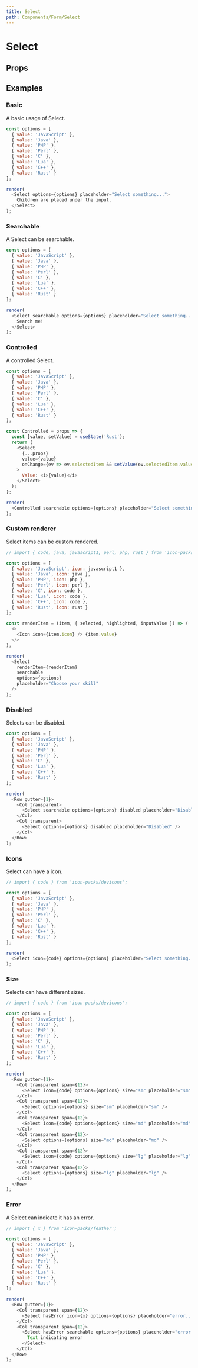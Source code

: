 ```yaml
---
title: Select
path: Components/Form/Select
---
```



# Select

<Description of="Select" />

## Props

<Props of="Select" />

## Examples

### Basic

A basic usage of Select.

```js live withRender
const options = [
  { value: 'JavaScript' },
  { value: 'Java' },
  { value: 'PHP' },
  { value: 'Perl' },
  { value: 'C' },
  { value: 'Lua' },
  { value: 'C++' },
  { value: 'Rust' }
];

render(
  <Select options={options} placeholder="Select something...">
    Children are placed under the input.
  </Select>
);
```

### Searchable

A Select can be searchable.

```js live withRender
const options = [
  { value: 'JavaScript' },
  { value: 'Java' },
  { value: 'PHP' },
  { value: 'Perl' },
  { value: 'C' },
  { value: 'Lua' },
  { value: 'C++' },
  { value: 'Rust' }
];

render(
  <Select searchable options={options} placeholder="Select something...">
    Search me!
  </Select>
);
```

### Controlled

A controlled Select.

```js live withRender
const options = [
  { value: 'JavaScript' },
  { value: 'Java' },
  { value: 'PHP' },
  { value: 'Perl' },
  { value: 'C' },
  { value: 'Lua' },
  { value: 'C++' },
  { value: 'Rust' }
];

const Controlled = props => {
  const [value, setValue] = useState('Rust');
  return (
    <Select
      {...props}
      value={value}
      onChange={ev => ev.selectedItem && setValue(ev.selectedItem.value)}
    >
      Value: <i>{value}</i>
    </Select>
  );
};

render(
  <Controlled searchable options={options} placeholder="Select something..." />
);
```

### Custom renderer

Select items can be custom rendered.

```js live withRender
// import { code, java, javascript1, perl, php, rust } from 'icon-packs/devicons';

const options = [
  { value: 'JavaScript', icon: javascript1 },
  { value: 'Java', icon: java },
  { value: 'PHP', icon: php },
  { value: 'Perl', icon: perl },
  { value: 'C', icon: code },
  { value: 'Lua', icon: code },
  { value: 'C++', icon: code },
  { value: 'Rust', icon: rust }
];

const renderItem = (item, { selected, highlighted, inputValue }) => (
  <>
    <Icon icon={item.icon} /> {item.value}
  </>
);

render(
  <Select
    renderItem={renderItem}
    searchable
    options={options}
    placeholder="Choose your skill"
  />
);
```

### Disabled

Selects can be disabled.

```js live withRender
const options = [
  { value: 'JavaScript' },
  { value: 'Java' },
  { value: 'PHP' },
  { value: 'Perl' },
  { value: 'C' },
  { value: 'Lua' },
  { value: 'C++' },
  { value: 'Rust' }
];

render(
  <Row gutter={1}>
    <Col transparent>
      <Select searchable options={options} disabled placeholder="Disabled" />
    </Col>
    <Col transparent>
      <Select options={options} disabled placeholder="Disabled" />
    </Col>
  </Row>
);
```

### Icons

Select can have a icon.

```js live withRender
// import { code } from 'icon-packs/devicons';

const options = [
  { value: 'JavaScript' },
  { value: 'Java' },
  { value: 'PHP' },
  { value: 'Perl' },
  { value: 'C' },
  { value: 'Lua' },
  { value: 'C++' },
  { value: 'Rust' }
];

render(
  <Select icon={code} options={options} placeholder="Select something..." />
);
```

### Size

Selects can have different sizes.

```js live withRender
// import { code } from 'icon-packs/devicons';

const options = [
  { value: 'JavaScript' },
  { value: 'Java' },
  { value: 'PHP' },
  { value: 'Perl' },
  { value: 'C' },
  { value: 'Lua' },
  { value: 'C++' },
  { value: 'Rust' }
];

render(
  <Row gutter={1}>
    <Col transparent span={12}>
      <Select icon={code} options={options} size="sm" placeholder="sm" />
    </Col>
    <Col transparent span={12}>
      <Select options={options} size="sm" placeholder="sm" />
    </Col>
    <Col transparent span={12}>
      <Select icon={code} options={options} size="md" placeholder="md" />
    </Col>
    <Col transparent span={12}>
      <Select options={options} size="md" placeholder="md" />
    </Col>
    <Col transparent span={12}>
      <Select icon={code} options={options} size="lg" placeholder="lg" />
    </Col>
    <Col transparent span={12}>
      <Select options={options} size="lg" placeholder="lg" />
    </Col>
  </Row>
);
```

### Error

A Select can indicate it has an error.

```js live withRender
// import { x } from 'icon-packs/feather';

const options = [
  { value: 'JavaScript' },
  { value: 'Java' },
  { value: 'PHP' },
  { value: 'Perl' },
  { value: 'C' },
  { value: 'Lua' },
  { value: 'C++' },
  { value: 'Rust' }
];

render(
  <Row gutter={1}>
    <Col transparent span={12}>
      <Select hasError icon={x} options={options} placeholder="error..." />
    </Col>
    <Col transparent span={12}>
      <Select hasError searchable options={options} placeholder="error...">
        Text indicating error
      </Select>
    </Col>
  </Row>
);
```
